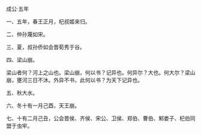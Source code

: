 

成公·五年

一、五年，春王正月，杞叔姬来归。

二、仲孙蔑如宋。

三、夏，叔孙侨如会晋荀秀于谷。

四、梁山崩。

梁山者何？河上之山也。梁山崩，何以书？记异也。何异尔？大也。何大尔？梁山崩，壅河三日不沐。外异不书，此何以书？为天下记异也。

五、秋大水。

六、冬十有一月己酉，天王崩。

七、十有二月己丑，公会晋侯、齐侯、宋公、卫侯、郑伯、曹伯、邾娄子、杞伯同盟于虫牢。

